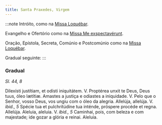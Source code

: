 ```yaml
---
title: Santa Praxedes, Virgem
---
```


:::note
Intróito, como na [Missa Loquébar](/missal/comum/17virgensmartires1).

Evangelho e Ofertório como na [Missa Me exspectavérunt](/missal/comum/18virgensmartires2).

Oração, Epístola, Secreta, Comúnio e Postcomúnio como na [Missa Loquébar](/missal/comum/21virgemnaomartir2).

Gradual seguinte:
:::

### Gradual

_Sl. 44, 8_

<div class="grid grid-cols-2 gap-5">
  <span class="text-justify">
    Dilexísti justítiam, et odísti iniquitátem. V. Proptérea unxit te Deus, Deus
    tuus, óleo lætítiæ.
  </span>
  <span class="text-justify">
    Amastes a justiça e odiastes a iniquidade. V. Pelo que o Senhor, vosso Deus,
    vos ungiu com o óleo da alegria.
  </span>
  <span class="text-justify">
    Allelúja, allelúja. V. <em>ibid., 5</em> Spécie tua et pulchritúdine tua
    inténde, próspere procéde et regna. Allelúja.
  </span>
  <span class="text-justify">
    Aleluia, aleluia. V. <em>ibid., 5</em> Caminhai, pois, com beleza e com
    majestade; ide gozar a glória e reinai. Aleluia.
  </span>
</div>
